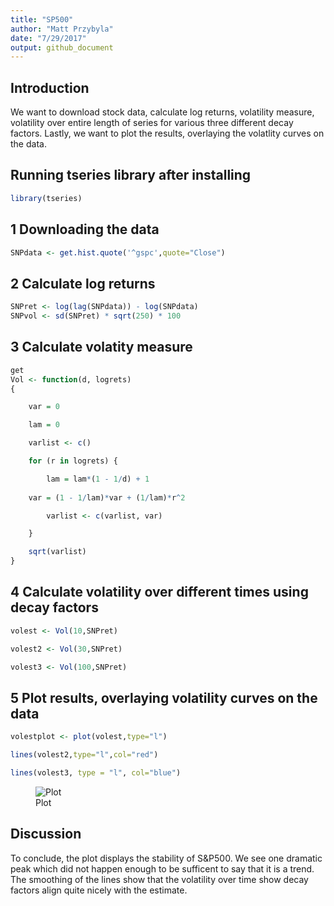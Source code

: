 ```yaml
---
title: "SP500"
author: "Matt Przybyla"
date: "7/29/2017"
output: github_document
---
```


## Introduction
We want to download stock data, calculate log returns, volatility measure, volatility over entire length of series for various three different decay factors. Lastly, we want to plot the results, overlaying the volatlity curves on the data. 

## Running tseries library after installing

```r
library(tseries)
```

## 1 Downloading the data
```r
SNPdata <- get.hist.quote('^gspc',quote="Close")
```

## 2 Calculate log returns
```r
SNPret <- log(lag(SNPdata)) - log(SNPdata)
SNPvol <- sd(SNPret) * sqrt(250) * 100
```

## 3 Calculate volatity measure 
```r
get
Vol <- function(d, logrets)
{

	var = 0

	lam = 0

	varlist <- c()

	for (r in logrets) {

		lam = lam*(1 - 1/d) + 1
	
	var = (1 - 1/lam)*var + (1/lam)*r^2

		varlist <- c(varlist, var)

	}

	sqrt(varlist)
}
```

## 4 Calculate volatility over different times using decay factors
```r
volest <- Vol(10,SNPret)

volest2 <- Vol(30,SNPret)

volest3 <- Vol(100,SNPret)
```

## 5 Plot results, overlaying volatility curves on the data

```r
volestplot <- plot(volest,type="l")

lines(volest2,type="l",col="red")

lines(volest3, type = "l", col="blue")
```
![Plot](https://github.com/mprzybyla123/DDS/blob/master/plot%2C%20lines-1.png)

## Discussion 

To conclude, the plot displays the stability of S&P500. We see one dramatic peak which did not happen enough to be sufficent to say that it is a trend. The smoothing of the lines show that the volatility over time show decay factors align quite nicely with the estimate. 
